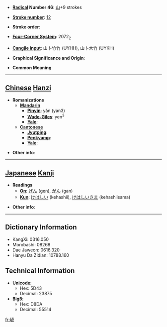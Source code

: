 * '''[[Wiktionary:Chinese radical index| Radical]] Number 46''': [[Wiktionary:Chinese radical index 山|山]]+9 strokes

* '''[[Wiktionary:Chinese total strokes index|Stroke number]]''': [[Wiktionary:Chinese total strokes index 12|12]]

* '''Stroke order''': 

* '''[[Wiktionary:Chinese four corner index|Four-Corner System]]''': 2072<sub>2</sub>

* '''[[Wiktionary:Chinese Cangjie index|Cangjie input]]''': 山卜竹竹 (UYHH), 山卜大竹 (UYKH)

* '''Graphical Significance and Origin''': 

* '''Common Meaning'''

----

== [[Chinese]] [[Hanzi]] ==

* '''Romanizations'''
** '''[[Mandarin]]'''
*** '''[[Pinyin]]''': yǎn (yan3)
*** '''[[Wade-Giles]]''': yen<sup>3</sup>
*** '''[[Yale]]''': 
** '''[[Cantonese]]'''
*** '''[[Jyutping]]''':
*** '''[[Penkyamp]]''': 
*** '''[[Yale]]''': 

* '''Other info''': 

----

== [[Japanese]] [[Kanji]] ==

* '''Readings'''
** '''[[On]]''': [[げん]] (gen), [[がん]] (gan)
** '''[[Kun]]''': [[けはしい]] (kehashii), [[けはしいさま]] (kehashiisama)

* '''Other info''':  

----

== Dictionary Information ==

* KangXi: 0316.050
* Morobashi: 08268
* Dae Jaweon: 0616.320
* Hanyu Da Zidian: 10788.160

== Technical Information ==

* '''Unicode''':
** Hex: 5D43
** Decimal: 23875
* '''Big5''':
** Hex: D8DA
** Decimal: 55514

[[fr:嵃]]